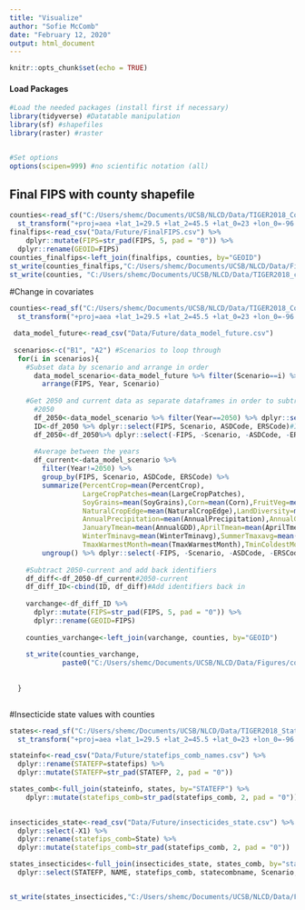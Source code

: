```yaml
---
title: "Visualize"
author: "Sofie McComb"
date: "February 12, 2020"
output: html_document
---
```


```r
knitr::opts_chunk$set(echo = TRUE)
```

#### Load Packages

```r

#Load the needed packages (install first if necessary)
library(tidyverse) #Datatable manipulation
library(sf) #shapefiles
library(raster) #raster


#Set options
options(scipen=999) #no scientific notation (all)

```







## Final FIPS with county shapefile

```r

counties<-read_sf("C:/Users/shemc/Documents/UCSB/NLCD/Data/TIGER2018_Counties/tl_2018_us_county.shp") %>% 
  st_transform("+proj=aea +lat_1=29.5 +lat_2=45.5 +lat_0=23 +lon_0=-96 + x_0=0 + y_0=0 +datum=NAD83 +units=m +no_defs +ellps=GRS80 +towgs84=0,0,0")
finalfips<-read_csv("Data/Future/FinalFIPS.csv") %>% 
    dplyr::mutate(FIPS=str_pad(FIPS, 5, pad = "0")) %>% 
  dplyr::rename(GEOID=FIPS)
counties_finalfips<-left_join(finalfips, counties, by="GEOID")
st_write(counties_finalfips,"C:/Users/shemc/Documents/UCSB/NLCD/Data/Figures/final_fips_shp/counties_finalfips.shp")
st_write(counties, "C:/Users/shemc/Documents/UCSB/NLCD/Data/TIGER2018_counties_projected/tl_2018_us_county_projected.shp")
```


#Change in covariates


```r
counties<-read_sf("C:/Users/shemc/Documents/UCSB/NLCD/Data/TIGER2018_Counties/tl_2018_us_county.shp") %>% 
  st_transform("+proj=aea +lat_1=29.5 +lat_2=45.5 +lat_0=23 +lon_0=-96 + x_0=0 + y_0=0 +datum=NAD83 +units=m +no_defs +ellps=GRS80 +towgs84=0,0,0")

 data_model_future<-read_csv("Data/Future/data_model_future.csv")
 
 scenarios<-c("B1", "A2") #Scenarios to loop through
  for(i in scenarios){
    #Subset data by scenario and arrange in order
      data_model_scenario<-data_model_future %>% filter(Scenario==i) %>% 
        arrange(FIPS, Year, Scenario)
    
    #Get 2050 and current data as separate dataframes in order to subtract, and save ID
      #2050
      df_2050<-data_model_scenario %>% filter(Year==2050) %>% dplyr::select(-Year)#2050 data
      ID<-df_2050 %>% dplyr::select(FIPS, Scenario, ASDCode, ERSCode)#Identifiers for both 2050 and 2017 because ordered
      df_2050<-df_2050%>% dplyr::select(-FIPS, -Scenario, -ASDCode, -ERSCode)#Remove ID from 2050
      
      #Average between the years
      df_current<-data_model_scenario %>% 
        filter(Year!=2050) %>% 
        group_by(FIPS, Scenario, ASDCode, ERSCode) %>% 
        summarize(PercentCrop=mean(PercentCrop),
                  LargeCropPatches=mean(LargeCropPatches),
                  SoyGrains=mean(SoyGrains),Corn=mean(Corn),FruitVeg=mean(FruitVeg),
                  NaturalCropEdge=mean(NaturalCropEdge),LandDiversity=mean(LandDiversity),
                  AnnualPrecipitation=mean(AnnualPrecipitation),AnnualGDD=mean(AnnualGDD),
                  JanuaryTmean=mean(AnnualGDD),AprilTmean=mean(AprilTmean),JulyTmean=mean(JulyTmean),OctoberTmean=mean(OctoberTmean),
                  WinterTminavg=mean(WinterTminavg),SummerTmaxavg=mean(SummerTmaxavg),
                  TmaxWarmestMonth=mean(TmaxWarmestMonth),TminColdestMonth=mean(TminColdestMonth)) %>% 
        ungroup() %>% dplyr::select(-FIPS, -Scenario, -ASDCode, -ERSCode)#Remove ID
  
    #Subtract 2050-current and add back identifiers
    df_diff<-df_2050-df_current#2050-current
    df_diff_ID<-cbind(ID, df_diff)#Add identifiers back in
    
    varchange<-df_diff_ID %>% 
      dplyr::mutate(FIPS=str_pad(FIPS, 5, pad = "0")) %>% 
      dplyr::rename(GEOID=FIPS)
    
    counties_varchange<-left_join(varchange, counties, by="GEOID")
    
    st_write(counties_varchange,
             paste0("C:/Users/shemc/Documents/UCSB/NLCD/Data/Figures/covariatechange/counties_varchange_",i ,".shp"))
  
    
  }
  
```


#Insecticide state values with counties

```r

states<-read_sf("C:/Users/shemc/Documents/UCSB/NLCD/Data/TIGER2018_States/tl_2018_us_state.shp") %>% 
  st_transform("+proj=aea +lat_1=29.5 +lat_2=45.5 +lat_0=23 +lon_0=-96 + x_0=0 + y_0=0 +datum=NAD83 +units=m +no_defs +ellps=GRS80 +towgs84=0,0,0")

stateinfo<-read_csv("Data/Future/statefips_comb_names.csv") %>% 
  dplyr::rename(STATEFP=statefips) %>% 
  dplyr::mutate(STATEFP=str_pad(STATEFP, 2, pad = "0"))

states_comb<-full_join(stateinfo, states, by="STATEFP") %>% 
    dplyr::mutate(statefips_comb=str_pad(statefips_comb, 2, pad = "0"))
  

insecticides_state<-read_csv("Data/Future/insecticides_state.csv") %>% 
  dplyr::select(-X1) %>% 
  dplyr::rename(statefips_comb=State) %>% 
  dplyr::mutate(statefips_comb=str_pad(statefips_comb, 2, pad = "0"))

states_insecticides<-full_join(insecticides_state, states_comb, by="statefips_comb") %>% 
  dplyr::select(STATEFP, NAME, statefips_comb, statecombname, Scenario, everything())


st_write(states_insecticides,"C:/Users/shemc/Documents/UCSB/NLCD/Data/Figures/state_insecticides/state_insecticides.shp")

```

